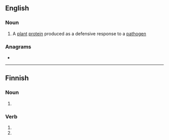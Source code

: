 ==English==

===Noun===
{{en-noun}}

# {{lb|en|protein}} A [[plant]] [[protein]] produced as a defensive response to a [[pathogen]]

===Anagrams===
* {{anagrams|en|a=ahinpr|phiran}}

----

==Finnish==

===Noun===
{{head|fi|noun form}}

# {{fi-form of|harppi|case=genitive|pl=singular}}

===Verb===
{{head|fi|verb form}}

# {{fi-form of|harppia|pr=first-person|pl=singular|mood=indicative|tense=present}}
# {{fi-form of|harppia|pr=first-person|pl=singular|mood=indicative|tense=past}}